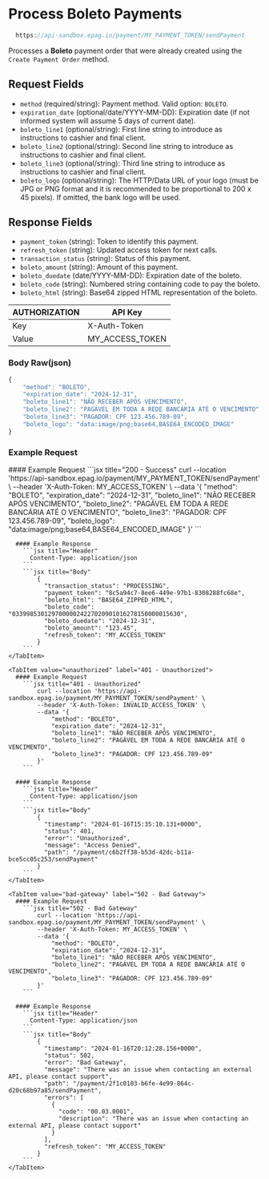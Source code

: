 
# Process Boleto Payments

```jsx
  https://api-sandbox.epag.io/payment/MY_PAYMENT_TOKEN/sendPayment
```

Processes a **Boleto** payment order that were already created using the `Create Payment Order` method.

## Request Fields

- `method` (required/string): Payment method. Valid option: `BOLETO`.
- `expiration_date` (optional/date/YYYY-MM-DD): Expiration date (if not informed system will assume 5 days of current date).
- `boleto_line1` (optional/string): First line string to introduce as instructions to cashier and final client.
- `boleto_line2` (optional/string): Second line string to introduce as instructions to cashier and final client.
- `boleto_line3` (optional/string): Third line string to introduce as instructions to cashier and final client.
- `boleto_logo` (optional/string): The HTTP/Data URL of your logo (must be JPG or PNG format and it is recommended to be proportional to 200 x 45 pixels). If omitted, the bank logo will be used.

## Response Fields

- `payment_token` (string): Token to identify this payment.
- `refresh_token` (string): Updated access token for next calls.
- `transaction_status` (string): Status of this payment.
- `boleto_amount` (string): Amount of this payment.
- `boleto_duedate` (date/YYYY-MM-DD): Expiration date of the boleto.
- `boleto_code` (string): Numbered string containing code to pay the boleto.
- `boleto_html` (string): Base64 zipped HTML representation of the boleto.

| AUTHORIZATION | API Key         | 
| ------------- | --------------- |
| Key           | X-Auth-Token    |
| Value         | MY_ACCESS_TOKEN |

### Body Raw(json)

```jsx title="json"
{
    "method": "BOLETO",
    "expiration_date": "2024-12-31",
    "boleto_line1": "NÃO RECEBER APÓS VENCIMENTO",
    "boleto_line2": "PAGÁVEL EM TODA A REDE BANCÁRIA ATÉ O VENCIMENTO",
    "boleto_line3": "PAGADOR: CPF 123.456.789-09",
    "boleto_logo": "data:image/png;base64,BASE64_ENCODED_IMAGE"
}
```

### Example Request

<Tabs>

  <TabItem value="success" label="200 - Success">
      #### Example Request
        ```jsx title="200 - Success"
            curl --location 'https://api-sandbox.epag.io/payment/MY_PAYMENT_TOKEN/sendPayment' \
            --header 'X-Auth-Token: MY_ACCESS_TOKEN' \
            --data '{
                "method": "BOLETO",
                "expiration_date": "2024-12-31",
                "boleto_line1": "NÃO RECEBER APÓS VENCIMENTO",
                "boleto_line2": "PAGÁVEL EM TODA A REDE BANCÁRIA ATÉ O VENCIMENTO",
                "boleto_line3": "PAGADOR: CPF 123.456.789-09",
                "boleto_logo": "data:image/png;base64,BASE64_ENCODED_IMAGE"
            }'
        ```

      #### Example Response
        ```jsx title="Header"
          Content-Type: application/json
        ```  
        ```jsx title="Body"
            {
              "transaction_status": "PROCESSING",
              "payment_token": "8c5a94c7-8ee6-449e-97b1-8308288fc68e",
              "boleto_html": "BASE64_ZIPPED_HTML",
              "boleto_code": "03399853012970000024227020901016278150000015630",
              "boleto_duedate": "2024-12-31",
              "boleto_amount": "123.45",
              "refresh_token": "MY_ACCESS_TOKEN"
            }
        ```
    </TabItem>

    <TabItem value="unauthorized" label="401 - Unauthorized">
      #### Example Request
        ```jsx title="401 - Unauthorized"
            curl --location 'https://api-sandbox.epag.io/payment/MY_PAYMENT_TOKEN/sendPayment' \
            --header 'X-Auth-Token: INVALID_ACCESS_TOKEN' \
            --data '{
                "method": "BOLETO",
                "expiration_date": "2024-12-31",
                "boleto_line1": "NÃO RECEBER APÓS VENCIMENTO",
                "boleto_line2": "PAGÁVEL EM TODA A REDE BANCÁRIA ATÉ O VENCIMENTO",
                "boleto_line3": "PAGADOR: CPF 123.456.789-09"
            }'
        ```

      #### Example Response
        ```jsx title="Header"
          Content-Type: application/json
        ```  
        ```jsx title="Body"
            {
              "timestamp": "2024-01-16T15:35:10.131+0000",
              "status": 401,
              "error": "Unauthorized",
              "message": "Access Denied",
              "path": "/payment/c6b2ff38-b53d-42dc-b11a-bce5cc05c253/sendPayment"
            }
        ```
    </TabItem>

    <TabItem value="bad-gateway" label="502 - Bad Gateway">
      #### Example Request
        ```jsx title="502 - Bad Gateway"
            curl --location 'https://api-sandbox.epag.io/payment/MY_PAYMENT_TOKEN/sendPayment' \
            --header 'X-Auth-Token: MY_ACCESS_TOKEN' \
            --data '{
                "method": "BOLETO",
                "expiration_date": "2024-12-31",
                "boleto_line1": "NÃO RECEBER APÓS VENCIMENTO",
                "boleto_line2": "PAGÁVEL EM TODA A REDE BANCÁRIA ATÉ O VENCIMENTO",
                "boleto_line3": "PAGADOR: CPF 123.456.789-09"
            }'
        ```

      #### Example Response
        ```jsx title="Header"
          Content-Type: application/json
        ```  
        ```jsx title="Body"
            {
              "timestamp": "2024-01-16T20:12:28.156+0000",
              "status": 502,
              "error": "Bad Gateway",
              "message": "There was an issue when contacting an external API, please contact support",
              "path": "/payment/2f1c0103-b6fe-4e99-864c-d20c68b97a85/sendPayment",
              "errors": [
                {
                  "code": "00.03.0001",
                  "description": "There was an issue when contacting an external API, please contact support"
                }
              ],
              "refresh_token": "MY_ACCESS_TOKEN"
            }
        ```
    </TabItem>
    
</Tabs>